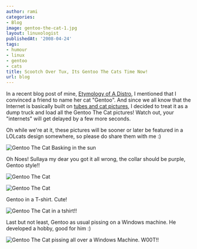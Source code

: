 ```yaml
---
author: rami
categories:
- Blog
image: gentoo-the-cat-1.jpg
layout: linuxologist
publishedAt: '2008-04-24'
tags:
- humour
- linux
- gentoo
- cats
title: Scootch Over Tux, Its Gentoo The Cats Time Now!
url: blog
---
```


In a recent blog post of mine, [Etymology of A Distro](/2008/04/06/etymology-of-a-distro), I mentioned that I convinced a friend to name her cat "Gentoo". And since we all know that the Internet is basically built on [tubes and cat pictures](http://mixxingbowl.com/2008/03/20/social-mediacrity-the-plan/), I decided to treat it as a dump truck and load all the Gentoo The Cat pictures! Watch out, your "internets" will get delayed by a few more seconds.

Oh while we're at it, these pictures will be sooner or later be featured in a LOLcats design somewhere, so please do share them with me :)

![Gentoo The Cat Basking in the sun](/assets/images/content/blog/gentoo-the-cat-1.jpg)

Oh Noes! Sullaya my dear you got it all wrong, the collar should be purple, Gentoo style!!

![Gentoo The Cat](/assets/images/content/blog/gentoo-the-cat-2.jpg)

![Gentoo The Cat](/assets/images/content/blog/gentoo-the-cat-3.jpg)

Gentoo in a T-shirt. Cute!

![Gentoo The Cat in a tshirt!!](/assets/images/content/blog/gentoo-the-cat-4.jpg)

Last but not least, Gentoo as usual pissing on a Windows machine. He developed a hobby, good for him :)

![Gentoo The Cat pissing all over a Windows Machine. W00T!!](/assets/images/content/blog/gentoo-the-cat-5.jpg)